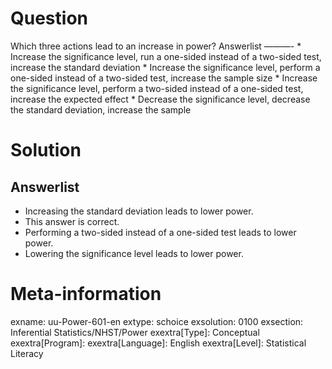 Question
========
  
Which three actions lead to an increase in power? 
Answerlist
----------
* Increase the significance level, run a one-sided instead of a two-sided test, increase the standard deviation
* Increase the significance level, perform a one-sided instead of a two-sided test, increase the sample size
* Increase the significance level, perform a two-sided instead of a one-sided test, increase the expected effect
* Decrease the significance level, decrease the standard deviation, increase the sample


Solution
========
  
  
Answerlist
----------
* Increasing the standard deviation leads to lower power.
* This answer is correct.
* Performing a two-sided instead of a one-sided test leads to lower power.
* Lowering the significance level leads to lower power.

Meta-information
================
exname: uu-Power-601-en
extype: schoice
exsolution: 0100
exsection: Inferential Statistics/NHST/Power
exextra[Type]: Conceptual
exextra[Program]: 
exextra[Language]: English
exextra[Level]: Statistical Literacy